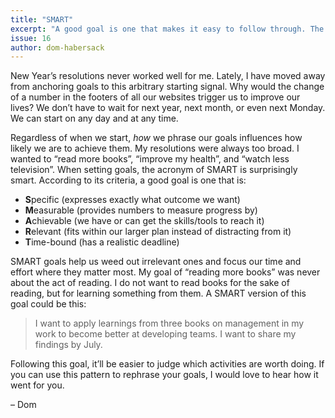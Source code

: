 ```yaml
---
title: "SMART"
excerpt: "A good goal is one that makes it easy to follow through. The SMART criteria help us in setting better goals."
issue: 16
author: dom-habersack
---
```

New Year’s resolutions never worked well for me. Lately, I have moved away from anchoring goals to this arbitrary starting signal. Why would the change of a number in the footers of all our websites trigger us to improve our lives? We don’t have to wait for next year, next month, or even next Monday. We can start on any day and at any time.

Regardless of when we start, _how_ we phrase our goals influences how likely we are to achieve them. My resolutions were always too broad. I wanted to “read more books”, “improve my health”, and “watch less television”. When setting goals, the acronym of SMART is surprisingly smart. According to its criteria, a good goal is one that is:

- **S**pecific (expresses exactly what outcome we want)
- **M**easurable (provides numbers to measure progress by)
- **A**chievable (we have or can get the skills/tools to reach it)
- **R**elevant (fits within our larger plan instead of distracting from it)
- **T**ime-bound (has a realistic deadline)

SMART goals help us weed out irrelevant ones and focus our time and effort where they matter most. My goal of “reading more books” was never about the act of reading. I do not want to read books for the sake of reading, but for learning something from them. A SMART version of this goal could be this:

> I want to apply learnings from three books on management in my work to become better at developing teams. I want to share my findings by July.

Following this goal, it’ll be easier to judge which activities are worth doing. If you can use this pattern to rephrase your goals, I would love to hear how it went for you.

– Dom
